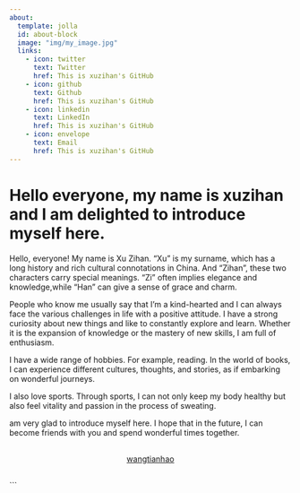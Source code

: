 ```yaml
---
about:
  template: jolla
  id: about-block
  image: "img/my_image.jpg"
  links:
    - icon: twitter
      text: Twitter
      href: This is xuzihan's GitHub
    - icon: github
      text: Github
      href: This is xuzihan's GitHub
    - icon: linkedin
      text: LinkedIn
      href: This is xuzihan's GitHub
    - icon: envelope
      text: Email
      href: This is xuzihan's GitHub
---
```


::: {#about-block}
:::

# Hello everyone, my name is xuzihan and I am delighted to introduce myself here.

Hello, everyone! My name is Xu Zihan. “Xu” is my surname, which has a long history and rich cultural connotations in China. And “Zihan”, these two characters carry special meanings. “Zi” often implies elegance and knowledge,while “Han” can give a sense of grace and charm.

People who know me usually say that I'm a kind-hearted and I can always face the various challenges in life with a positive attitude. I have a strong curiosity about new things and like to constantly explore and learn. Whether it is the expansion of knowledge or the mastery of new skills, I am full of enthusiasm.

I have a wide range of hobbies. For example, reading. In the world of books, I can experience different cultures, thoughts, and stories, as if embarking on wonderful journeys.

I also love sports. Through sports, I can not only keep my body healthy but also feel vitality and passion in the process of sweating.

am very glad to introduce myself here. I hope that in the future, I can become friends with you and spend wonderful times together.
<div  style="margin: 30px; text-align: center;">
<a class="btn btn-primary" href="" role="button" target="_blank" style="padding: 15px 30px;">wangtianhao</a>
</div>
```


